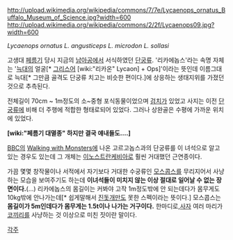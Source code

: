 http://upload.wikimedia.org/wikipedia/commons/7/7e/Lycaenops_ornatus_Buffalo_Museum_of_Science.jpg?width=600
http://upload.wikimedia.org/wikipedia/commons/2/2f/Lycaenops09.jpg?width=600

''Lycaenops ornatus''
''L. angusticeps''
''L. microdon''
''L. sollasi''

고생대 [[페름기]] 당시 지금의 [[남아공]]에서 서식하였던 [[단궁류]]. '리카에놉스'라는 속명 자체는 '[[늑대]]의 얼굴[* [[그리스어]] [wiki:"리카온" Lycaon] + Ops]'이라는 뜻인데 이름그대로 늑대[* 그만큼 골격도 단궁류 치고는 비슷한 편이다.]에 상응하는 생태지위를 가졌던 것으로 추측된다.

전체길이 70cm ~ 1m정도의 소~중형 포식동물이었으며 [[검치]]가 있었고 사지는 이전 [[단궁류]]에 비해 더 주행에 적합한 형태로되어 있었다. 그러나 상완골은 수평에 가까운 위치에 있었다.

'''[wiki:"페름기 대멸종" 하지만 결국 얘내들도….]'''

[[BBC]]의 [[Walking with Monsters]]에 나온 고르고놉스과의 단궁류를 이 녀석으로 알고 있는 경우도 있는데 그 개체는 [[이노스트란케비아]]로 훨씬 거대했던 근연종이다.

가끔 몇몇 창작물이나 서적에서 자기보다 거대한 수궁류인 [[모스콥스]]를 무리지어서 사냥하는 모습을 보여주기도 하는데 '''이녀석들이 미치지 않는 이상 절대로 일어날 수 없는 장면이다.'''(...) 리카에놉스의 몸길이는 커봐야 고작 1m정도밖에 안 되는데다가 몸무게도 10kg밖에 안나가는데[* 쉽게말해서 [[진돗개]]만도 못한 스펙이라는 뜻이다.] 모스콥스는 '''몸길이가 5m인데다가 몸무게는 1.5t이나 나가는 거구이다.''' 한마디로,[[사자]] 여러 마리가 [[코끼리]]를 사냥하는 것 이상으로 미친 짓이란 말이다.

[[각주]]
